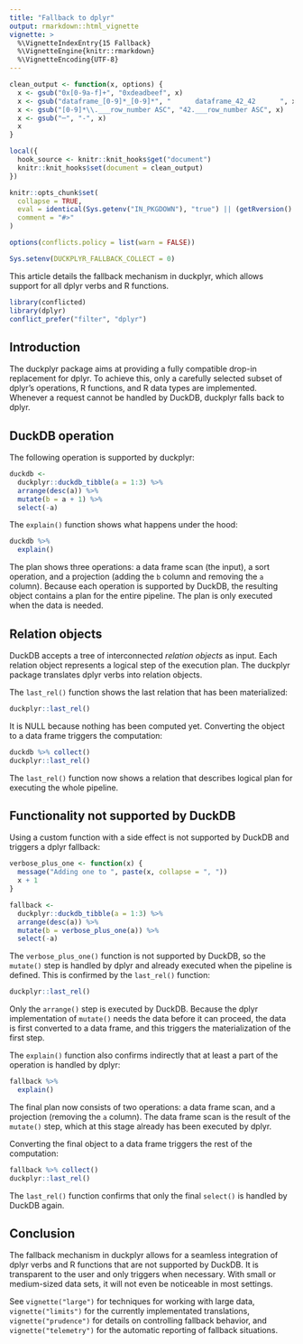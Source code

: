 ```yaml
---
title: "Fallback to dplyr"
output: rmarkdown::html_vignette
vignette: >
  %\VignetteIndexEntry{15 Fallback}
  %\VignetteEngine{knitr::rmarkdown}
  %\VignetteEncoding{UTF-8}
---
```


```r
clean_output <- function(x, options) {
  x <- gsub("0x[0-9a-f]+", "0xdeadbeef", x)
  x <- gsub("dataframe_[0-9]*_[0-9]*", "      dataframe_42_42      ", x)
  x <- gsub("[0-9]*\\.___row_number ASC", "42.___row_number ASC", x)
  x <- gsub("─", "-", x)
  x
}

local({
  hook_source <- knitr::knit_hooks$get("document")
  knitr::knit_hooks$set(document = clean_output)
})

knitr::opts_chunk$set(
  collapse = TRUE,
  eval = identical(Sys.getenv("IN_PKGDOWN"), "true") || (getRversion() >= "4.1" && rlang::is_installed(c("conflicted", "dbplyr", "nycflights13"))),
  comment = "#>"
)

options(conflicts.policy = list(warn = FALSE))

Sys.setenv(DUCKPLYR_FALLBACK_COLLECT = 0)
```

This article details the fallback mechanism in duckplyr, which allows support for all dplyr verbs and R functions.


```r
library(conflicted)
library(dplyr)
conflict_prefer("filter", "dplyr")
```


## Introduction

The duckplyr package aims at providing a fully compatible drop-in replacement for dplyr.
To achieve this, only a carefully selected subset of dplyr's operations, R functions, and R data types are implemented.
Whenever a request cannot be handled by DuckDB, duckplyr falls back to dplyr.

## DuckDB operation

The following operation is supported by duckplyr:

```r
duckdb <-
  duckplyr::duckdb_tibble(a = 1:3) %>%
  arrange(desc(a)) %>%
  mutate(b = a + 1) %>%
  select(-a)
```

The `explain()` function shows what happens under the hood:

```r
duckdb %>%
  explain()
```

The plan shows three operations: a data frame scan (the input), a sort operation, and a projection (adding the `b` column and removing the `a` column).
Because each operation is supported by DuckDB, the resulting object contains a plan for the entire pipeline.
The plan is only executed when the data is needed.

## Relation objects

DuckDB accepts a tree of interconnected _relation objects_ as input.
Each relation object represents a logical step of the execution plan.
The duckplyr package translates dplyr verbs into relation objects.

The `last_rel()` function shows the last relation that has been materialized:

```r
duckplyr::last_rel()
```

It is NULL because nothing has been computed yet.
Converting the object to a data frame triggers the computation:

```r
duckdb %>% collect()
duckplyr::last_rel()
```

The `last_rel()` function now shows a relation that describes logical plan for executing the whole pipeline.

## Functionality not supported by DuckDB

Using a custom function with a side effect is not supported by DuckDB and triggers a dplyr fallback:

```r
verbose_plus_one <- function(x) {
  message("Adding one to ", paste(x, collapse = ", "))
  x + 1
}

fallback <-
  duckplyr::duckdb_tibble(a = 1:3) %>%
  arrange(desc(a)) %>%
  mutate(b = verbose_plus_one(a)) %>%
  select(-a)
```

The `verbose_plus_one()` function is not supported by DuckDB, so the `mutate()` step is handled by dplyr and already executed when the pipeline is defined.
This is confirmed by the `last_rel()` function:

```r
duckplyr::last_rel()
```

Only the `arrange()` step is executed by DuckDB.
Because the dplyr implementation of `mutate()` needs the data before it can proceed, the data is first converted to a data frame, and this triggers the materialization of the first step.

The `explain()` function also confirms indirectly that at least a part of the operation is handled by dplyr:

```r
fallback %>%
  explain()
```

The final plan now consists of two operations: a data frame scan, and a projection (removing the `a` column).
The data frame scan is the result of the `mutate()` step, which at this stage already has been executed by dplyr.

Converting the final object to a data frame triggers the rest of the computation:

```r
fallback %>% collect()
duckplyr::last_rel()
```

The `last_rel()` function confirms that only the final `select()` is handled by DuckDB again.

## Conclusion

The fallback mechanism in duckplyr allows for a seamless integration of dplyr verbs and R functions that are not supported by DuckDB.
It is transparent to the user and only triggers when necessary.
With small or medium-sized data sets, it will not even be noticeable in most settings.

See `vignette("large")` for techniques for working with large data, `vignette("limits")` for the currently implementated translations, `vignette("prudence")` for details on controlling fallback behavior, and `vignette("telemetry")` for the automatic reporting of fallback situations.
